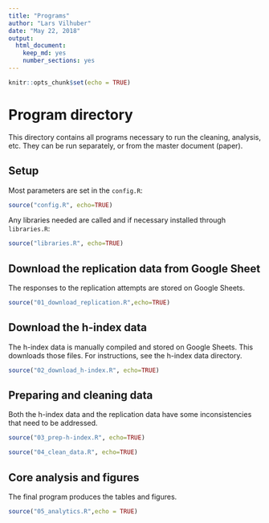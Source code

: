 ```yaml
---
title: "Programs"
author: "Lars Vilhuber"
date: "May 22, 2018"
output: 
  html_document: 
    keep_md: yes
    number_sections: yes
---
```


```r
knitr::opts_chunk$set(echo = TRUE)
```
# Program directory
This directory contains all programs necessary to run the cleaning, analysis, etc. They can be run separately, or from the master document (paper). 

## Setup
Most parameters are set in the `config.R`:
```r
source("config.R", echo=TRUE)
```

Any libraries needed are called and if necessary installed through `libraries.R`:

```r
source("libraries.R", echo=TRUE)
```



## Download the replication data from Google Sheet
The responses to the replication attempts are stored on Google Sheets. 
```r
source("01_download_replication.R",echo=TRUE)
```

## Download the h-index data
The h-index data is manually compiled and stored on Google Sheets. This downloads those files. For instructions, see the h-index data directory. 
```r
source("02_download_h-index.R", echo=TRUE)
```

## Preparing and cleaning data
Both the h-index data and the replication data have some inconsistencies that need to be addressed.
```r
source("03_prep-h-index.R", echo=TRUE)
```

```r
source("04_clean_data.R", echo=TRUE)
```

## Core analysis and figures
The final program produces the tables and figures. 

```r
source("05_analytics.R",echo = TRUE)
```
